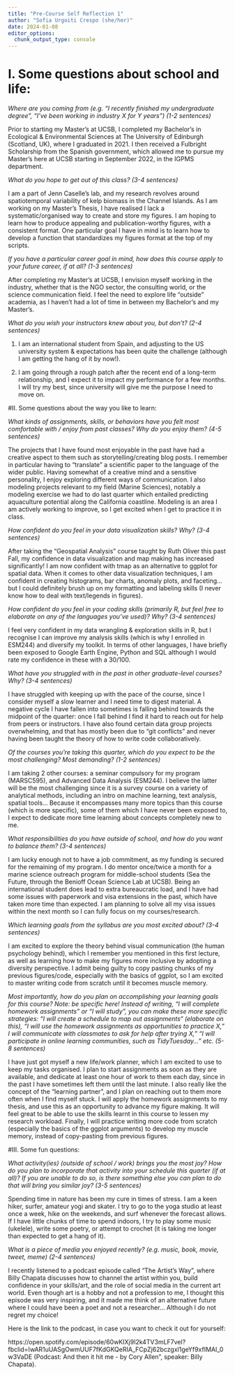 ---
title: "Pre-Course Self Reflection 1"
author: "Sofia Urgoiti Crespo (she/her)"
date: 2024-01-08
editor_options: 
  chunk_output_type: console
---

# I. Some questions about school and life:

*Where are you coming from (e.g. “I recently finished my undergraduate degree”, “I’ve been working in industry X for Y years”) (1-2 sentences)*

Prior to starting my Master's at UCSB, I completed my Bachelor's in Ecological & Environmental Sciences at The University of Edinburgh (Scotland, UK), where I graduated in 2021. I then received a Fulbright Scholarship from the Spanish government, which allowed me to pursue my Master's here at UCSB starting in September 2022, in the IGPMS department.

*What do you hope to get out of this class? (3-4 sentences)*

I am a part of Jenn Caselle's lab, and my research revolves around spatiotemporal variability of kelp biomass in the Channel Islands. As I am working on my Master's Thesis, I have realised I lack a systematic/organised way to create and store my figures. I am hoping to learn how to produce appealing and publication-worthy figures, with a consistent format. One particular goal I have in mind is to learn how to develop a function that standardizes my figures format at the top of my scripts. 

*If you have a particular career goal in mind, how does this course apply to your future career, if at all? (1-3 sentences)*

After completing my Master's at UCSB, I envision myself working in the industry, whether that is the NGO sector, the consulting world, or the science communication field. I feel the need to explore life "outside" academia, as I haven't had a lot of time in between my Bachelor's and my Master's.

*What do you wish your instructors knew about you, but don’t? (2-4 sentences)*

1. I am an international student from Spain, and adjusting to the US university system & expectations has been quite the challenge (although I am getting the hang of it by now!).

2. I am going through a rough patch after the recent end of a long-term relationship, and I expect it to impact my performance for a few months. I will try my best, since university will give me the purpose I need to move on. 


#II. Some questions about the way you like to learn:

*What kinds of assignments, skills, or behaviors have you felt most comfortable with / enjoy from past classes? Why do you enjoy them? (4-5 sentences)*

The projects that I have found most enjoyable in the past have had a creative aspect to them such as storytelling/creating blog posts. I remember in particular having to "translate" a scientific paper to the language of the wider public. Having somewhat of a creative mind and a sensitive personality, I enjoy exploring different ways of communication. I  also modeling projects relevant to my field (Marine Sciences), notably a modeling exercise we had to do last quarter which entailed predicting aquaculture potential along the  California coastline. Modeling is an area I am actively working to improve, so I get excited when I get to practice it in class.  

*How confident do you feel in your data visualization skills? Why? (3-4 sentences)*

After taking the "Geospatial Analysis" course taught by Ruth Oliver this past Fall, my confidence in data visualization and map making has increased significantly! I am now confident with tmap as an alternative to ggplot for spatial data. When it comes to other data visualization techniques, I am confident in creating histograms, bar charts, anomaly plots, and faceting... but I could definitely brush up on my formatting and labeling skills (I never know how to deal with text/legends in figures).


*How confident do you feel in your coding skills (primarily R, but feel free to elaborate on any of the languages you’ve used)? Why? (3-4 sentences)*

I feel very confident in my data wrangling & exploration skills in R, but I recognise I can improve my analysis skills (which is why I enrolled in ESM244) and diversify my toolkit. In terms of other languages, I have briefly been exposed to Google Earth Engine, Python and SQL although I would rate my confidence in these with a 30/100.


*What have you struggled with in the past in other graduate-level courses? Why? (3-4 sentences)*

I have struggled with keeping up with the pace of the course, since I consider myself a slow learner and I need time to digest material. A negative cycle I have fallen into sometimes is falling behind towards the midpoint of the quarter: once I fall behind I find it hard to reach out for help from peers or instructors. I have also found certain data group projects overwhelming, and that has mostly been due to "git conflicts" and never having been taught the theory of how to write code collaboratively. 

*Of the courses you’re taking this quarter, which do you expect to be the most challenging? Most demanding? (1-2 sentences)*

I am taking 2 other courses: a seminar compulsory for my program (MARSC595), and Advanced Data Analysis (ESM244). I believe the latter will be the most challenging since it is a survey course on a variety of analytical methods, including an intro on machine learning, text analysis, spatial tools... Because it encompasses many more topics than this course (which is more specific), some of them which I have never been exposed to, I expect to dedicate more time learning about concepts completely new to me.

*What responsibilities do you have outside of school, and how do you want to balance them? (3-4 sentences)*

I am lucky enough not to have a job commitment, as my funding is secured for the remaining of my program. I do mentor once/twice a month for a marine science outreach program for middle-school students (Sea the Future, through the Benioff Ocean Science Lab at UCSB). Being an international student does lead to extra bureaucratic load, and I have had some issues with paperwork and visa extensions in the past, which have taken more time than expected. I am planning to solve all my visa issues within the next month so I can fully focus on my courses/research.  

*Which learning goals from the syllabus are you most excited about? (3-4 sentences)*

I am excited to explore the theory behind visual communication (the human psychology behind), which I remember you mentioned in this first lecture, as well as learning how to make my figures more inclusive by adopting a diversity perspective. I admit being guilty to copy pasting chunks of my previous figures/code, especially with the basics of ggplot, so I am excited to master writing code from scratch until it becomes muscle memory. 

*Most importantly, how do you plan on accomplishing your learning goals for this course? Note: be specific here! Instead of writing, “I will complete homework assignments” or “I will study”, you can make these more specific strategies: “I will create a schedule to map out assignments“ (elaborate on this), “I will use the homework assignments as opportunities to practice X,” I will communicate with classmates to ask for help after trying X,” “I will participate in online learning communities, such as TidyTuesday…” etc. (5-8 sentences)*

I have just got myself a new life/work planner, which I am excited to use to keep my tasks organised. I plan to start assignments as soon as they are available, and dedicate at least one hour of work to them each day, since in the past I have sometimes left them until the last minute. I also really like the concept of the "learning partner", and I plan on reaching out to them more often when I find myself stuck. I will apply the homework assignments to my thesis, and use this as an opportunity to advance my figure making. It will feel great to be able to use the skills learnt in this course to lessen my research workload. Finally, I will practice writing more code from scratch (especially the basics of the ggplot arguments) to develop my muscle memory, instead of copy-pasting from previous figures. 

#III. Some fun questions:

*What activity(ies) (outside of school / work) brings you the most joy? How do you plan to incorporate that activity into your schedule this quarter (if at all)? If you are unable to do so, is there something else you can plan to do that will bring you similar joy? (3-5 sentences)*

Spending time in nature has been my cure in times of stress. I am a keen hiker, surfer, amateur yogi and skater. I try to go to the yoga studio at least once a week, hike on the weekends, and surf whenever the forecast allows. If I have little chunks of time to spend indoors, I try to play some music (ukelele), write some poetry, or attempt to crochet (it is taking me longer than expected to get a hang of it).


*What is a piece of media you enjoyed recently? (e.g. music, book, movie, tweet, meme) (2-4 sentences)*

I recently listened to a podcast episode called "The Artist's Way", where Billy Chapata discusses how to channel the artist within you, build confidence in your skills/art, and the role of social media in the current art world. Even though art is a hobby and not a profession to me, I thought this episode was very inspiring, and it made me think of an alternative future where I could have been a poet and not a researcher... Although I do not regret my choice!

Here is the link to the podcast, in case you want to check it out for yourself: 

https://open.spotify.com/episode/60wKIXj9I2k4TV3mLF7vel?fbclid=IwAR1uUASgOwmUUF7fKdGKQeRIA_FCpZj62bczgxl1geYf9xfIMAl_0w3VaDE
(Podcast: And then it hit me - by Cory Allen", speaker: Billy Chapata). 

